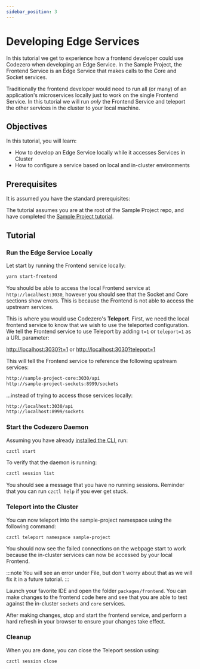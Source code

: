 ```yaml
---
sidebar_position: 3
---
```



# Developing Edge Services

In this tutorial we get to experience how a frontend developer could use Codezero when developing an Edge Service.
In the Sample Project, the Frontend Service is an Edge Service that makes calls to the Core and Socket services.

Traditionally the frontend developer would need to run all (or many) of an application's microservices locally just to work on the single Frontend Service. In this tutorial we will run _only_ the Frontend Service and teleport the other services in the cluster to your local machine.

## Objectives

In this tutorial, you will learn:

- How to develop an Edge Service locally while it accesses Services in Cluster
- How to configure a service based on local and in-cluster environments

## Prerequisites

It is assumed you have the standard prerequisites:

<Prerequisites />

The tutorial assumes you are at the root of the Sample Project repo, and have completed the [Sample Project tutorial](./sample-project.mdx).

## Tutorial

### Run the Edge Service Locally

Let start by running the Frontend service locally:

```bash
yarn start-frontend
```

You should be able to access the local Frontend service at `http://localhost:3030`, however you should see that the Socket and Core sections show errors. This is because the Frontend is not able to access the upstream services.

This is where you would use Codezero's **Teleport**. First, we need the local frontend service to know that we wish to use the teleported configuration. We tell the Frontend service to use Teleport by adding `t=1` or `teleport=1` as a URL parameter:

[http://localhost:3030?t=1](http://localhost:3030?t=1)
or
[http://localhost:3030?teleport=1](http://localhost:3030?teleport=1)

This will tell the Frontend service to reference the following upstream services:

```bash
http://sample-project-core:3030/api
http://sample-project-sockets:8999/sockets
```

...instead of trying to access those services locally:

```bash
http://localhost:3030/api
http://localhost:8999/sockets
```

### Start the Codezero Daemon

Assuming you have already [installed the CLI](/guides/installing.mdx), run:

```bash
czctl start
```

To verify that the daemon is running:

```bash
czctl session list
```

You should see a message that you have no running sessions. Reminder that you can run `czctl help` if you ever get stuck.

### Teleport into the Cluster

You can now teleport into the sample-project namespace using the following command:

```bash
czctl teleport namespace sample-project
```

You should now see the failed connections on the webpage start to work because the in-cluster services can now be accessed by your local Frontend.

:::note
You will see an error under File, but don't worry about that as we will fix it in a future tutorial.
:::

Launch your favorite IDE and open the folder `packages/frontend`. You can make changes to the frontend code here and see that you are able to test against the in-cluster `sockets` and `core` services.

After making changes, stop and start the frontend service, and perform a hard refresh in your browser to ensure your changes take effect.

### Cleanup

When you are done, you can close the Teleport session using:

```bash
czctl session close
```

